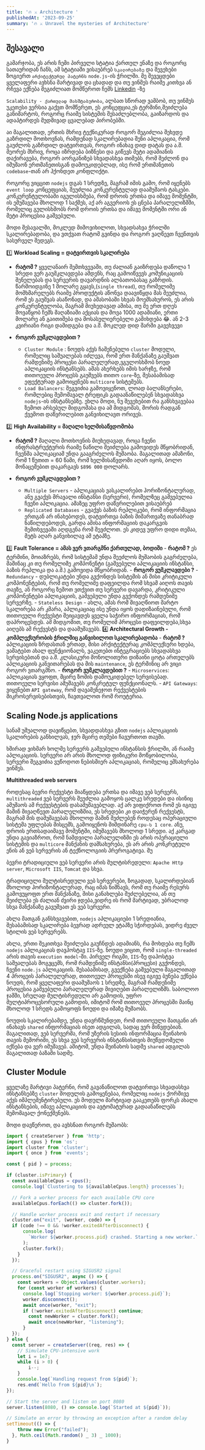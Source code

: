 ```yaml
---
title: '🔥 ⚔️ Architecture '
publishedAt: '2023-09-25'
summary: '🔥 ⚔️ Unravel the mysteries of Architecture'
---
```


## შესავალი
გამარჯობა, ეს არის ჩემი პირველი სტატია ქართულ ენაზე და როგორც სათაურიდან ჩანს, ამ სტატიაში
ვისაუბრებ `სკალირებაზე` და შევეხები ზოგიერთ `არქიტექტურულ პატერნს` `node.js`-ის ჭრილში. მე შევეცდები ყველაფერი ავხსნა მარტივად და ცხადად და თუ ვინმეს რაიმე კითხვა ან რჩევა ექნება
შეგიძლიათ მომწეროთ ჩემს [Linkedin]() -ზე

`Scalability - ქართულად მასშტაბურობა`, ალბათ სწორად ვამბობ, თუ ვინმეს უკეთესი ვერსია გაქვთ მომწერეთ, ეს კონცეფცია,ეს ტერმინი,შეიძლება
განიმარტოს, როგორც რაიმე სისტემის შესაძლებლობა, გაიზარდოს და ადაპტირდეს მუდმივად ცვალებად პირობებში. 

აი მაგალითად, ერთის მხრივ ტექნიკურად როგორ შეგიძლია შეხვდე გაზრდილ მოთხოვნას, რამდენად სკალირებადია შენი აპლიკაცია, რომ გაუძლოს გაზრდილ დატვირთვას, როგორ ინახავ დიდ დატას და ა.შ.
მეორეს მხრივ, როცა იზრდება ბიზნესი და გიწევს მეტი ადამიანის დაქირავება, როგორ აორგანიზებ სხვადასხვა თიმებს, რომ შეძლონ და იმუშაონ ერთმანეთისგან დამოუკიდებლად, ისე რომ ერთმანეთის `codebase`-თან
არ ჰქონდეთ კონფლიქტი.


როგორც ვიცცით `nodejs` დგას 1 სრედზე, მაგრამ იმის გამო, რომ იყენებს `event loop` კონცეფციას, შეუძლია კონკურენტულად დაამუშაოს ტასკები. კონკურენტულობაში იგულისხმება, რომ დროის ერთსა და იმავე მომენტში,
ის ემუშავება მხოლოდ 1 საქმეს, აქ არ აგვერიოს ეს ცნება პარალელიზმში, რომელიც გულისხმობს რომ დროის ერთსა და იმავე მომენტში ორი ან მეტი პროცესია გაშვებული.

მოდი შესავალში, მოკლედ მიმოვიხილოთ, სხვადსახვა ჭრილში სკალირებადობა, და ვთქვათ რატომ გვინდა და როგორ ვაღწევთ ჩვენთვის სასურველ შედეგს.

 1️⃣ __Workload Scaling = დატვირთვის სკალირება__

  - __რატომ ?__
  ყველანაირ შემთხვევაში, თუ ძალიან გაიზრდება დაწოლა 1 სრედი ვერ გაუმკლავდება ამდენს, რაც გამოიწვევს კომუნიკაციის შენელებას და სერვერის დავარდნის ალბათობასაც გაზრდის.
  წარმოიდგინე 1 მოლარე გყავს,(`single thread`), თუ რომელიმე მომხმარელებს რაიმე პროდუქტის აწონვა დაავიწყდა მას შეუძლია, რომ ეს გაუშვას ასაწონად, და ამასობაში სხვას მოემსახუროს, ეს არის კონკურენტულობა, მაგრამ
  მიუხედავად ამისა, თუ მე ერთ დღეს მოვაწყობ ჩემს მაღაზიაში აქციას და მოვა 1000 ადამიანი, ერთი მოლარე ან გაითიშება და მოსასულიერებელი გამიხდება 😂. ან 2-3 კვირიანი რიგი დამიდგება და ა.შ. მოკლედ დიდ შარში გავეხვევი
 
  - __როგორ ვუმკლავდებით ?__
     - `Cluster Module` : ნოუდს აქვს ჩაშენებული `cluster` მოდული, რომელიც საშუალებას იძლევა, რომ ერთ მანქანაზე გაუშვათ რამდენიმე პროცესი პარალელურად,ვგულოსხმობ ნოუდ აპლიკაციის ინსტანსებს. ამას ახერხებს იმის ხარჯზე, რომ თითოეული პროცესს გაუშვებს თითო `core`-ზე, შესაბამისად ეფექტურად გამოიყენებს `multicore` სისტემებს.
     - `Load Balancers`: შეგვიძია გამოვიყენოთ, ლოად ბალანსერები, რომლებიც შემომავალ ტრეფიკს გადაანაწილებენ სხვადასხვა `nodejs`-ის ინსტანსებზე. ეხლა მოდი, ნუ შევეხებით რა განსხვავებაა ზემოთ არსებულ მიდგომასა და ამ მიდგომას, შორის რადგან ქვემოთ დაწვრილებით განვიხილავთ ორივეს.

 2️⃣ __High Availability = მაღალი ხელმისაწვდომობა__ 

  - **რატომ ?**
  მაღალი მოთხოვნის მიუხედავად, როცა ჩვენი ინფრასტრუქტურის რაიმე ნაწილი შეიძლება გამოვიდეს მწყობრიდან, ჩვენმა აპლიკაციამ უნდა გააგრძელოს მუშაობა. მაგალითად ამაზონი, რომ 1 წუთით = 60 წამი, რომ ხელმისაწვდომი აღარ იყოს, ბოლო მონაცემებით დაკარგავს `$896 000` დოლარს.

  - **როგორ ვუმკლავდებით ?**
    - `Multiple Servers` - აპლიკაციას ვასკალირებთ ჰორიზონტალურად, ანუ გვაქვს მრავალი ინსტანსი (სერვერი), რომელზეც გაშვებულია ჩვენი აპლიკაცია. ამაზეც უფრო დაწვრილებით ვისაუბრებ
    - `Replicated Databases` - გვაქვს ბაზის რეპლიკები, რომ ინფორმაცია ერთგან არ ინახებოდეს, დატვირთვა ბაზის მიმართვაზე თანაბრად ნაწილდებოდეს, გარდა ამისა ინფორმაციის დაკარგვის შემთხვევაში აღდგენა რომ შევძლოთ. ეს კიდევ უფრო დიდი თემაა, მეტს აღარ განვიხილავ ამ ეტაპზე.

  3️⃣ **Fault Tolerance = ამას ვერ ვთარგმნი ქართულად, ბოდიში**
    - **რატომ ?**
    ეს ტერმინი, მოიაზრებს, რომ სისტემამ უნდა შეეძლოს მუშაობის გაგრძელება, მაშინაც კი თუ რომელიმე კომპონენტი (გაშვებული აპლიკაციის ინსტანსი, ბაზის რეპლიკა და ა.შ.) გამოვიდა მწყობრიდან. 
    - **როგორ ვუმკლავდები ?**
     - `Redundancy` - დუბლიკატები უნდა გვქონდეს სისტემის ან მისი კრიტიკული კომპონენტების, რომ თუ რომელიმე დაფეილდა რომ სხვამ აიღოს თავის თავზე, ან როგორც ზემოთ ვთქვით თუ სერვერი დავარდა, კრიტიკული კომპონენტები აპლიკაციის, გაშვებული უნდა გვქონდეს რამდენიმე სერვერზე.
     - `Stateless Design` - ახლა, ამას რომ მივაღწიოთ მარტო სკალირება არ კმარა, აპლიკაციაც ისე უნდა იყოს დადიზაინებული, რომ თითოეული რექვესტი შეიცავდეს ყველა საჭირო ინფორმაციას, რომ დაპროცესდეს. ამ მიდგომით, თუ რომელიმ პროცესი დაფეილდება,სხვა აიღებს
     ამ რექვესტს და დაამუშავებს.
  4️⃣ __Architectural Growth - კომპლექსურობის ჭრილშიც განვიხილოთ სკალირებადობა__
    - **რატომ ?**
    აპლიკაციის ზრდასთან ერთად, მისი არქიტექტურაც კომპლექსური ხდება, ვამატებთ ახალ ფუნქციონალს, ვაკეთებთ ინტეგრაციებს სხვადასხვა სერვისებთან და ა.შ. კლასიკური მონოლითური დიზაინი ცოტა ართულებს აპლიკაციის განვითარებას და მის `maintenance`, ეს ტერმინიც არ ვიცი როგორ ვთარგმნო.
    - **როგორ ვუმკლავდებით ?**
     - `Microservices`: აპლიკაციას ვყოფთ, მცირე ზომის დამოუკიდებელ სერვისებად. თითოეული სერვისი ამუშავებს კონკრეტულ ფუნქციონალს.
     - `API Gateways`: ვიყენებთ `API gateway`, რომ დავამენეჯოთ რექვესტების მიკროსერვისებისთვის, ჩავთვალოთ რომ როუტერია.


## Scaling Node.js applications

სანამ უშუალოდ დავიწყებთ, სხვადდასხვა გზით `nodejs` აპლიკაციის სკალირების განხილვას, ჯერ მცირე თემები ჩავურთოთ თავში.

ხშირად ვიხმარ ხოლმე სერვერს გაშვებული ინსტანსის ჭრილში, ან რაიმე აპლიკაციის. სერვერი არ არის მხოლოდ ფიზიკური მოწყობილობა, სერვერი შეგვიძია ვუწოდოთ ნებისმიერ აპლიკაციას, რომელიც ემსახურება ვინმეს.

  **Multithreaded web servers**

როდესაც ბევრი რექვესტი მიაწყდება ერთსა და იმავე ვებ სერვერს, `multithreaded` ვებ სერვერს შეუძლია გამოყოს ცალკე სრედები და ისინიც ამუშაოს ამ რექვესტების დასამუშავებლად. აქ არ ვიფიქროთ რომ ეს იგივე 
მაშინ მივაღწევთ პარალელიზმია, ეს სრედები კი დაიჭერენ რექვესტს, მაგრამ მის დამუშავებას მხოლოდ მაშინ შეძლებენ როდესაც ოპერაციული სისტემა უფლებას მისცემს, გამოიყენოს მიმდინარე `cpu-ს 1 core`. ანუ, დროის ერთსადაიმავე მომენტში, იმუშავებს მხოლოდ 1 სრედი.
აქ კარგად უნდა გავიაზროთ, რომ ნამდვილი პარალელიზმი ეს არის ოპერაციული სისტემის და `multicore` მანქანის დამსახურება, ეს არ არის კონკრეტული ენის ან ვებ სერვერის ან ტექნოლოგიის პრეროგატივა. მუ

ბევრი ტრადიციული ვებ სერვერი არის მულტისრედული:
`Apache Http server`, `Microsoft IIS`, `Tomcat` და სხვა.

ტრადიციული მულტისრედული ვებ სერვერები, ზოგადად, სკალირდებიან მხოლოდ ჰორიზონტალურად, რაც იმას ნიშნავს, რომ თუ რაიმე რესურს გამოვუყოფთ ერთ მანქანაზე, მისი განახლება შუძლებელია, ან თუ შეიძლება ეს ძალიან ძვირი ჯდება,ვიდრე ის რომ მარტივად, უბრალოდ
სხვა მანქანაზე გავუშვათ ეს ვებ სერვერი.

ახლა მათგან განსხვავებით, `nodejs` აპლიკაციები 1 სრედიანია, შესაბამისად სკალირება ბევრად ადრეულ ეტაპზე სჭირდებას, ვიდრე ძველ სტილის ვებ სერვერებს.

ახლა, ერთი შეკითხვა შეიძლება გაუჩნდეს ადამიანს, რა მოხდება თუ ჩემს `nodejs` აპლიკაციას დავჰოსტავ `IIS`-ზე. ნოუდი ვიცით, რომ `single-threaded` არის თავის `execution model`-ში. პირველ რიგში, `IIS`-ზე დაჰოსტვა საშუალებას მოგვცემს, 
რომ რამდენიმე ინსტანსი(პროცესი) გვქონდეს, ჩვენი `node.js` აპლიკაციის. შესაბამისად, გვექნება გაშვებული მაგალითად 4 პროცეის პარალელურად, თითოეულ პროცესში ისევ იგივე ბუნება ექნება ნოუდს, რომ ყველაფერი დაამუშაოს `1` სრედზე, მაგრამ რამდენიმე პროცესია გაშვებული პარალელურად მივიღებთ პარალელიზმს.
საბოლოო ჯამში, სრულად მულტისრედული არ გამოდის, უფრო მულტიპროცესორული გამოდის, იმიტომ რომ თითოეულ პროცესში მაინც მხოლოდ 1 სრედს გამოყოფს ნოუდი და იმაზე მუშაობს.

ნოუდის სკალირებამდე, უნდა დავრწმუნდეთ, რომ თითოეული მათგანი არ ინახავს `shared` ინფორმაციას ისეთ ადგილას, სადაც ვერ მიწვდებიან. მაგალითად, ვებ სერვერმა, რომ უზერის სესიის ინფორმაცია შეინახოს თავის მემორიში, 
ეს სხვა ვებ სერვერის ინსტანსისთვის მიუწვდომელი იქნება და ვერ იმუშავებ. ამიტომ, უნდა შეინახოს სადმე `shared` ადგილას მაგალითად ბაზაში სადმე.


## Cluster Module

ყველაზე მარტივი პატერნი, რომ გავანაწილოთ დატვირთვა სხვადასხვა ინსტანსებზე `cluster` მოდულის გამოყენებაა, რომელიც `nodejs` ქორშივე აქვს იმპლემენტირებული. ეს მოდული მარტივად გააკეთებს ფორკს ახალი ინსტანსების, იმავე აპლიკაციის და ავტომატურად 
გადაანაწილებს შემომავალ ქონექშენებს.


მოდი დავწეროთ, და ავხსნათ როგორ მუშაობს:

```js title="index.js"
import { createServer } from 'http';
import { cpus } from 'os';
import cluster from 'cluster';
import { once } from 'events';

const { pid } = process;

if (cluster.isPrimary) {
  const availableCpus = cpus();
  console.log(`Clustering to ${availableCpus.length} processes`);

  // Fork a worker process for each available CPU core
  availableCpus.forEach(() => cluster.fork());

  // Handle worker process exit and restart if necessary
  cluster.on("exit", (worker, code) => {
  if (code !== 0 && !worker.exitedAfterDisconnect) {
      console.log(
        `Worker ${worker.process.pid} crashed. Starting a new worker.`
      );
      cluster.fork();
    }
  });

  // Graceful restart using SIGUSR2 signal
  process.on("SIGUSR2", async () => {
    const workers = Object.values(cluster.workers);
    for (const worker of workers) {
      console.log(`Stopping worker: ${worker.process.pid}`);
      worker.disconnect();
      await once(worker, "exit");
      if (!worker.exitedAfterDisconnect) continue;
        const newWorker = cluster.fork();
        await once(newWorker, "listening");
      }
  });
} else {
  const server = createServer((req, res) => {
    // Simulate CPU-intensive work
    let i = 1e7;
    while (i > 0) {
        i--;
    }
    console.log(`Handling request from ${pid}`);
    res.end(`Hello from ${pid}\n`);
});

// Start the server and listen on port 8080
server.listen(8080, () => console.log(`Started at ${pid}`));

// Simulate an error by throwing an exception after a random delay
setTimeout(() => {
    throw new Error("failed");
  }, Math.ceil(Math.random() _ 3) _ 1000);
}
```
